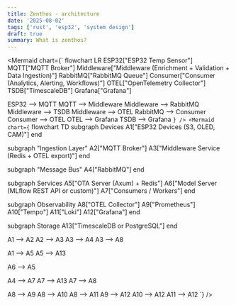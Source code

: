 ```yaml
---
title: Zenthos - architecture
date: '2025-08-02'
tags: ['rust', 'esp32', 'system design']
draft: true
summary: What is zenthos?
---
```


<Mermaid
  chart={`
flowchart LR
  ESP32["ESP32 Temp Sensor"]
  MQTT["MQTT Broker"]
  Middleware["Middleware (Enrichment + Validation + Data Ingestion)"]
  RabbitMQ["RabbitMQ Queue"]
  Consumer["Consumer (Analytics, Alerting, Workflows)"]
  OTEL["OpenTelemetry Collector"]
  TSDB["TimescaleDB"]
  Grafana["Grafana"]

  ESP32 --> MQTT
  MQTT --> Middleware
  Middleware --> RabbitMQ
  Middleware --> TSDB
  Middleware --> OTEL
  RabbitMQ --> Consumer
  Consumer --> OTEL
  OTEL --> Grafana
  TSDB --> Grafana
`}
/>
<Mermaid
  chart={`
flowchart TD
  subgraph Devices
    A1["ESP32 Devices (S3, OLED, CAM)"]
  end

  subgraph "Ingestion Layer"
    A2["MQTT Broker"]
    A3["Middleware Service (Redis + OTEL export)"]
  end

  subgraph "Message Bus"
    A4["RabbitMQ"]
  end

  subgraph Services
    A5["OTA Server (Axum) + Redis"]
    A6["Model Server (MLflow REST API or custom)"]
    A7["Consumers / Workers"]
  end

  subgraph Observability
    A8["OTEL Collector"]
    A9["Prometheus"]
    A10["Tempo"]
    A11["Loki"]
    A12["Grafana"]
  end

  subgraph Storage
    A13["TimescaleDB or PostgreSQL"]
  end

  A1 --> A2
  A2 --> A3
  A3 --> A4
  A3 --> A8

  A1 --> A5
  A5 --> A13

  A6 --> A5

  A4 --> A7
  A7 --> A13
  A7 --> A8

  A8 --> A9
  A8 --> A10
  A8 --> A11
  A9 --> A12
  A10 --> A12
  A11 --> A12
  `}
/>
